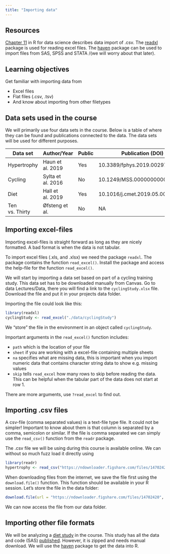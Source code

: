 ```yaml
---
title: "Importing data"
---
```


## Resources

[Chapter 11]("https://r4ds.had.co.nz/data-import.html") in R for data science describes data import of .csv. The [readxl]("https://readxl.tidyverse.org/) package is used for reading excel files. The [haven]("https://haven.tidyverse.org/") package can be used to import files from SAS, SPSS and STATA /(we will worry about that later).

## Learning objectives

Get familiar with importing data from

- Excel files
- Flat files (.csv, .tsv)
- And know about importing from other filetypes

## Data sets used in the course
We will primarily use four data sets in the course. Below is a table of where they can be found and publications connected to the data. The data sets will be used for different purposes. 

|Data set      |Author/Year      |Public|Publication (DOI)           |Download                                       |Filetype |
|--------------|-----------------|------|----------------------------|-----------------------------------------------|---------|
|Hypertrophy   |Haun et al. 2019 |Yes   |10.3389/fphys.2019.00297    |https://ndownloader.figshare.com/files/14702420|.csv     |
|Cycling       |Sylta et al. 2016|No    |10.1249/MSS.0000000000001007|Canvas                                         |.xlsx    |
|Diet          |Hall et al. 2019 |Yes   |10.1016/j.cmet.2019.05.008  |https://osf.io/jh53q/ (multiple files)         |.sas7bdat| 
|Ten vs. Thirty|Øfsteng et al.   |No    |NA                          |Canvas                                         |.xlsx    |

## Importing excel-files
Importing excel-files is straight forward as long as they are nicely formatted. A bad format is when the data is not tabular.

To import excel files (.xls, and .xlsx) we need the package `readxl`. The package contains the function `read_excel()`. Install the package and access the help-file for the function `read_excel()`.

We will start by importing a data set based on part of a cycling training study. This data set has to be downloaded manually from Canvas. Go to data Lectures/Data, there you will find a link to the `cyclingStudy.xlsx` file. Download the file and put it in your projects data folder.

Importing the file could look like this:

```r
library(readxl)
cyclingStudy <- read_excel("./data/cyclingStudy")
```

We "store" the file in the environment in an object called `cyclingStudy`. 

Important arguments in the `read_excel()` function includes:

- `path` which is the location of your file
- `sheet` if you are working with a excel-file containing multiple sheets
- `na` specifies what are missing data, this is important when you import numeric data that contains character string data to show e.g. missing values
- `skip` tells `read_excel` how many rows to skip before reading the data. This can be helpful when the tabular part of the data does not start at row 1.

There are more arguments, use `?read_excel` to find out.

## Importing .csv files
A csv-file (comma separated values) is a text-file type file. It could not be simpler! Important to know about them is that column is separated by a comma, semicolon or similar. If the file is comma separated we can simply use the `read_csv()` function from the `readr` package. 

The .csv file we will be using during this course is available online. We can without so much fuzz load it directly using

```r
library(readr)
hypertrophy <- read_csv("https://ndownloader.figshare.com/files/14702420")
```

When downloading files from the internet, we save the file first using the `download.file()` function. This function should be available in your R session.
Let's store the file in the data folder:

```r
download.file(url = "https://ndownloader.figshare.com/files/14702420", destfile = "./data/hypertrophy.csv")
```

We can now access the file from our data folder.

## Importing other file formats
We will be analyzing a [diet study](https://www.cell.com/cell-metabolism/fulltext/S1550-4131(19)30248-7) in the course. This study has all the data and code (SAS) [published](https://osf.io/rx6vm/). However, it is zipped and needs manual download. We will use the [haven]("https://haven.tidyverse.org/") package to get the data into R.  






